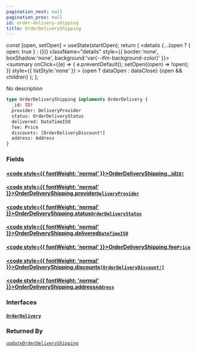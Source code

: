 ```yaml
---
pagination_next: null
pagination_prev: null
id: order-delivery-shipping
title: OrderDeliveryShipping
---
```









  const [open, setOpen] = useState(startOpen);
  return (
    <details {...(open ? { open: true } : {})} className="details" style={{ border:'none', boxShadow:'none', background:'var(--ifm-background-color)' }}>
      <summary
        onClick={(e) => {
          e.preventDefault();
          setOpen((open) => !open);
        }}
        style={{ listStyle:'none' }}
      >
      {open ? dataOpen : dataClose}
      </summary>
      {open && children}
    </details>
  );
};








No description


```graphql
type OrderDeliveryShipping implements OrderDelivery {
  _id: ID!
  provider: DeliveryProvider
  status: OrderDeliveryStatus
  delivered: DateTimeISO
  fee: Price
  discounts: [OrderDeliveryDiscount!]
  address: Address
}
```




### Fields

#### [<code style={{ fontWeight: 'normal' }}>OrderDeliveryShipping.<b>_id</b></code>](#)<Bullet />[`ID!`](/types/scalars/id.mdx) <Badge class="badge badge--secondary" text="non-null"/> <Badge class="badge badge--secondary" text="scalar"/> 



#### [<code style={{ fontWeight: 'normal' }}>OrderDeliveryShipping.<b>provider</b></code>](#)<Bullet />[`DeliveryProvider`](/types/objects/delivery-provider.mdx) <Badge class="badge badge--secondary" text="object"/> 



#### [<code style={{ fontWeight: 'normal' }}>OrderDeliveryShipping.<b>status</b></code>](#)<Bullet />[`OrderDeliveryStatus`](/types/enums/order-delivery-status.mdx) <Badge class="badge badge--secondary" text="enum"/> 



#### [<code style={{ fontWeight: 'normal' }}>OrderDeliveryShipping.<b>delivered</b></code>](#)<Bullet />[`DateTimeISO`](/types/scalars/date-time-iso.mdx) <Badge class="badge badge--secondary" text="scalar"/> 



#### [<code style={{ fontWeight: 'normal' }}>OrderDeliveryShipping.<b>fee</b></code>](#)<Bullet />[`Price`](/types/objects/price.mdx) <Badge class="badge badge--secondary" text="object"/> 



#### [<code style={{ fontWeight: 'normal' }}>OrderDeliveryShipping.<b>discounts</b></code>](#)<Bullet />[`[OrderDeliveryDiscount!]`](/types/objects/order-delivery-discount.mdx) <Badge class="badge badge--secondary" text="list"/> <Badge class="badge badge--secondary" text="object"/> 



#### [<code style={{ fontWeight: 'normal' }}>OrderDeliveryShipping.<b>address</b></code>](#)<Bullet />[`Address`](/types/objects/address.mdx) <Badge class="badge badge--secondary" text="object"/> 



### Interfaces

#### [`OrderDelivery`](/types/interfaces/order-delivery.mdx) <Badge class="badge badge--secondary" text="interface"/> 







### Returned By

[`updateOrderDeliveryShipping`](/operations/mutations/update-order-delivery-shipping.mdx)  <Badge class="badge badge--secondary" text="mutation"/>

